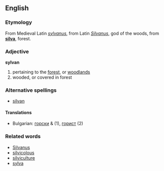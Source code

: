 ==English==

===Etymology===
From Medieval Latin ''[[sylvanus]]'', from Latin ''[[Silvanus]]'', god of the woods, from '''[[silva]]''', forest.

===Adjective===
'''sylvan'''
# pertaining to the [[forest]], or [[woodland]]s
# wooded, or covered in forest

===Alternative spellings===
*[[silvan]]

====Translations====
*Bulgarian: [[горски]] {{m}} & {{p}} (1), [[горист]] {{m}} (2)

===Related words===
*[[Silvanus]]
*[[silvicolous]]
*[[silviculture]]
*[[sylva]]
